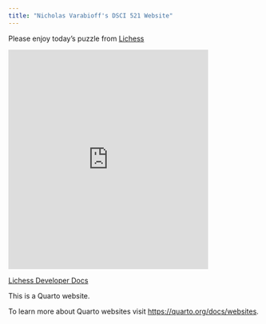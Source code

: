 ```yaml
---
title: "Nicholas Varabioff's DSCI 521 Website"
---
```


Please enjoy today's puzzle from [Lichess](https://lichess.org/)

<iframe src="https://lichess.org/training/frame?theme=brown&bg=dark" style="width: 400px; aspect-ratio: 10/11;" allowtransparency="true" frameborder="0"></iframe>

[Lichess Developer Docs](https://lichess.org/developers)

This is a Quarto website.

To learn more about Quarto websites visit <https://quarto.org/docs/websites>.
